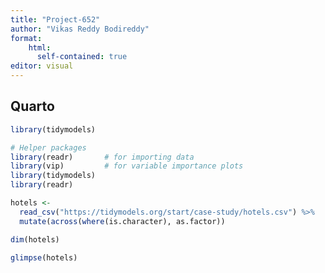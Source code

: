 ```yaml
---
title: "Project-652"
author: "Vikas Reddy Bodireddy"
format: 
    html:
      self-contained: true
editor: visual
---
```


## Quarto

```r
library(tidymodels)  

# Helper packages
library(readr)       # for importing data
library(vip)         # for variable importance plots
library(tidymodels)
library(readr)

hotels <- 
  read_csv("https://tidymodels.org/start/case-study/hotels.csv") %>%
  mutate(across(where(is.character), as.factor))

dim(hotels)

```

```r
glimpse(hotels)

```

```r

```
